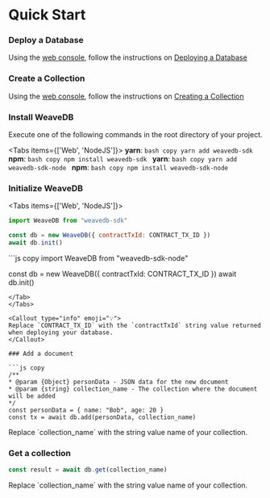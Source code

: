 
# Quick Start

<Steps>

### Deploy a Database

Using the [web console](https://console.weavedb.dev/), follow the instructions on [Deploying a Database](/web-console/deploy-database)

### Create a Collection

Using the [web console](https://console.weavedb.dev/), follow the instructions on [Creating a Collection](/web-console/create-collection)

### Install WeaveDB

Execute one of the following commands in the root directory of your project.

<Tabs items={['Web', 'NodeJS']}>
  <Tab>
    **yarn**:
    ```bash copy
    yarn add weavedb-sdk
    ```
    **npm**:
    ```bash copy
    npm install weavedb-sdk
    ```
  </Tab>
  <Tab>
    **yarn**:
    ```bash copy
    yarn add weavedb-sdk-node
    ```
    **npm**:
    ```bash copy
    npm install weavedb-sdk-node
    ```
  </Tab>
</Tabs>

### Initialize WeaveDB

<Tabs items={['Web', 'NodeJS']}>
  <Tab>
  ```js copy
  import WeaveDB from "weavedb-sdk"

  const db = new WeaveDB({ contractTxId: CONTRACT_TX_ID })
  await db.init()
  ```
  </Tab>
  <Tab>
  ```js copy
  import WeaveDB from "weavedb-sdk-node"

  const db = new WeaveDB({ contractTxId: CONTRACT_TX_ID })
  await db.init()
  ```
  </Tab>
</Tabs>

<Callout type="info" emoji="💡">
Replace `CONTRACT_TX_ID` with the `contractTxId` string value returned when deploying your database.
</Callout>

### Add a document

```js copy
/**
 * @param {Object} personData - JSON data for the new document
 * @param {string} collection_name - The collection where the document will be added
 */
const personData = { name: "Bob", age: 20 }
const tx = await db.add(personData, collection_name)
```

<Callout type="info" emoji="💡">
Replace `collection_name` with the string value name of your collection.
</Callout>

### Get a collection

```js copy
const result = await db.get(collection_name)
```

<Callout type="info" emoji="💡">
Replace `collection_name` with the string value name of your collection.
</Callout>

</Steps>
